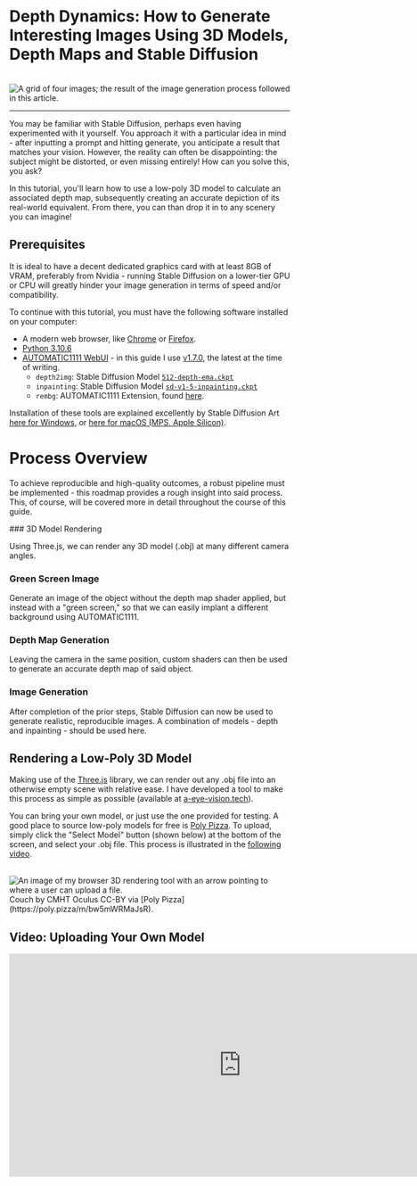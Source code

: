 
# Depth Dynamics: How to Generate Interesting Images Using 3D Models, Depth Maps and Stable Diffusion

<br />
<div style={{ display: "flex", justifyContent: "center" }}>
  <Image
    src="/generate-interesting-images-from-3d-models/final-sofa-images.webp"
    width={512}
    height={512}
    style={{ borderRadius: "1em" }}
    alt="A grid of four images; the result of the image generation process followed in this article."
  />
</div>

---

You may be familiar with Stable Diffusion, perhaps even having experimented with it yourself. You approach it with a particular idea in mind - after inputting a prompt and hitting generate, you anticipate a result that matches your vision. However, the reality can often be disappointing: the subject might be distorted, or even missing entirely! How can you solve this, you ask?

In this tutorial, you'll learn how to use a low-poly 3D model to calculate an associated depth map, subsequently creating an accurate depiction of its real-world equivalent. From there, you can than drop it in to any scenery you can imagine!

## Prerequisites

It is ideal to have a decent dedicated graphics card with at least 8GB of VRAM, preferably from Nvidia - running Stable Diffusion on a lower-tier GPU or CPU will greatly hinder your image generation in terms of speed and/or compatibility.

To continue with this tutorial, you must have the following software installed on your computer:

- A modern web browser, like [Chrome](https://www.google.com/intl/en_us/chrome) or [Firefox](https://www.mozilla.org/en-US/firefox/new).
- [Python 3.10.6](https://www.python.org/ftp/python/3.10.6/python-3.10.6-amd64.exe)
- [AUTOMATIC1111 WebUI](https://github.com/AUTOMATIC1111/stable-diffusion-webui) - in this guide I use [v1.7.0](https://github.com/AUTOMATIC1111/stable-diffusion-webui/releases/tag/v1.7.0), the latest at the time of writing.
  - `depth2img`: Stable Diffusion Model [`512-depth-ema.ckpt`](https://huggingface.co/stabilityai/stable-diffusion-2-depth/blob/main/512-depth-ema.ckpt)
  - `inpainting`: Stable Diffusion Model [`sd-v1-5-inpainting.ckpt`](https://huggingface.co/runwayml/stable-diffusion-inpainting/blob/main/sd-v1-5-inpainting.ckpt)
  - `rembg`: AUTOMATIC1111 Extension, found [here](https://github.com/AUTOMATIC1111/stable-diffusion-webui-rembg).

Installation of these tools are explained excellently by Stable Diffusion Art [here for Windows](https://stable-diffusion-art.com/install-windows), or [here for macOS (MPS, Apple Silicon)](https://stable-diffusion-art.com/install-mac).

# Process Overview

To achieve reproducible and high-quality outcomes, a robust pipeline must be implemented - this roadmap provides a rough insight into said process. This, of course, will be covered more in detail throughout the course of this guide.

<Steps>
### 3D Model Rendering
 
Using Three.js, we can render any 3D model (.obj) at many different camera angles.

### Green Screen Image

Generate an image of the object without the depth map shader applied, but instead with a "green screen," so that we can easily implant a different background using AUTOMATIC1111.

### Depth Map Generation

Leaving the camera in the same position, custom shaders can then be used to generate an accurate depth map of said object.

### Image Generation

After completion of the prior steps, Stable Diffusion can now be used to generate realistic, reproducible images. A combination of models - depth and inpainting - should be used here.

</Steps>

## Rendering a Low-Poly 3D Model

Making use of the [Three.js](https://threejs.org) library, we can render out any .obj file into an otherwise empty scene with relative ease. I have developed a tool to make this process as simple as possible (available at [a-eye-vision.tech](https://a-eye-vision.tech)).

You can bring your own model, or just use the one provided for testing. A good place to source low-poly models for free is [Poly Pizza](https://poly.pizza). To upload, simply click the "Select Model" button (shown below) at the bottom of the screen, and select your .obj file. This process is illustrated in the [following video](#video-uploading-your-own-model).

<br />
<div
  style={{
    display: "flex",
    flexDirection: "column",
    justifyContent: "center",
    alignItems: "center",
  }}
>
  <Image
    src="/generate-interesting-images-from-3d-models/indicate-model-selector.webp"
    width={1024}
    height={1024}
    style={{ borderRadius: "1em" }}
    alt="An image of my browser 3D rendering tool with an arrow pointing to where a user can upload a file."
  />
  Couch by CMHT Oculus CC-BY via [Poly Pizza](https://poly.pizza/m/bw5mWRMaJsR).
</div>

## Video: Uploading Your Own Model

<div
  style={{
    display: "flex",
    flexDirection: "column",
    justifyContent: "center",
    alignItems: "center",
  }}
>
  <iframe
    src="https://www.youtube-nocookie.com/embed/cyRuF66dTlQ"
    width="832"
    height="400"
    frameborder="0"
    allow="autoplay; encrypted-media"
  />
</div>

Great! Now that you have your model at the ready, it's time to position the camera and render the green screen image!

### Positioning the Camera

On a-eye-vision.tech, the camera can move on the `x`, `y` and `z` axes - this enables the creation of many diverse images, with the subject appearing in various positions within a scene.

To move on the `x` axis, simply hold down the left-click button on your mouse and drag accordingly:

<br />
<div
  style={{
    display: "flex",
    flexDirection: "column",
    justifyContent: "center",
    alignItems: "center",
  }}
>
  <Image
    src="/generate-interesting-images-from-3d-models/x-axis-camera-movement.gif"
    width={1024}
    height={1024}
    style={{ borderRadius: "1em" }}
    alt="An image showing x-axis camera movement on a-eye-vision.tech's 3D model renderer."
  />
  Moving the camera on the x-axis is easy! Just click n' drag.
</div>

To move on the `y` axis, simply hold down the right-click button on your mouse and drag accordingly:

<br />
<div
  style={{
    display: "flex",
    flexDirection: "column",
    justifyContent: "center",
    alignItems: "center",
  }}
>
  <Image
    src="/generate-interesting-images-from-3d-models/y-axis-camera-movement.gif"
    width={1024}
    height={1024}
    style={{ borderRadius: "1em" }}
    alt="An image showing y-axis camera movement on a-eye-vision.tech's 3D model renderer."
  />
  Moving the camera on the y-axis is easy, too. Just click n' drag - but this time,
  on the right!
</div>

To move on the `z` axis, simply scroll up or down:

<br />
<div
  style={{
    display: "flex",
    flexDirection: "column",
    justifyContent: "center",
    alignItems: "center",
  }}
>
  <Image
    src="/generate-interesting-images-from-3d-models/z-axis-camera-movement.gif"
    width={1024}
    height={1024}
    style={{ borderRadius: "1em" }}
    alt="An image showing z-axis camera movement on a-eye-vision.tech's 3D model renderer."
  />
  The easiest of them all - the z-axis. Just scroll as you please!
</div>

Once you're happy with the position of the camera, you can export the result by clicking the `Render Image` button at the top of the screen. This will save your green screen image to your "Downloads" folder.

<Callout type="info">
  __Please note:__ Every 3D model is different; using the same camera position
  that I'm using with this sofa may not produce as optimal results for other
  models. You will find this out at image generation time. Feel free to mess
  around with many camera positions to find the best one!
</Callout>

## What is a Depth Map?

To put it simply, a depth map is often a grayscale image where the darker a pixel is, the further away it is from the camera. Conversely, the lighter a pixel is, the closer it is to the screen.

Examine the image provided of the Jialingjiang Bridge in Chongqing, China. It is evident that the red bridge and boat are in the foreground, followed by the traditional buildings slightly farther away, with the skyscrapers situated deeper in the background.

<br />
<div
  style={{
    display: "flex",
    flexDirection: "column",
    justifyContent: "center",
    alignItems: "center",
  }}
>
  <Image
    src="/generate-interesting-images-from-3d-models/jialingjiang-bridge-color.webp"
    width={300}
    height={450}
    style={{ borderRadius: "1em" }}
    alt="An image of the Jialingjiang Bridge in Chongqing, China."
  />
  Photo by [Wenhao Ryan](https://unsplash.com/@wenhao_ryan?utm_content=creditCopyText&utm_medium=referral&utm_source=unsplash)
  on [Unsplash](https://unsplash.com/photos/a-red-bridge-over-a-river-with-a-city-in-the-background-4g1wsFGABZk?utm_content=creditCopyText&utm_medium=referral&utm_source=unsplash).
</div>

To visualise this, a depth map can be used (as below). We, as humans, have the ability to naturally perceive depth - computers do not. To help them along, such an image can be generated to aid a computer model to accurately compose new derived images. Depth maps are particularly important for creating a reproducible result, as they help Stable Diffusion persist the general shape of a given object.

<br />
<div
  style={{
    display: "flex",
    flexDirection: "column",
    justifyContent: "center",
    alignItems: "center",
  }}
>
  <Image
    src="/generate-interesting-images-from-3d-models/jialingjiang-bridge-depth.webp"
    width={300}
    height={450}
    style={{ borderRadius: "1em" }}
    alt="A grayscale image, portraying the depth information of the Jialingjiang Bridge and surrounding scenery in Chongqing, China."
  />
  Estimated depth map generated using custom script written by [thygate](https://github.com/thygate/stable-diffusion-webui-depthmap-script).
</div>

You might have noticed that the above depth map is only but an estimation of the depth information present in the image - it would not be possible to create a fully-accurate version, as the relevant data is not present. One method to generate more precise depth data is through technologies like the LiDAR sensor found on the rear of "Pro" model iPhones or similar devices. This is the technology behind the "Portrait" mode in mobile photography. Point being, this data cannot be created retroactively with absolute precision.

Although MiDAS depth estimation is incredible, we can do better! This is where our 3D models and [a-eye-vision.tech](https://a-eye-vision.tech) come into action!

## Generating A Depth Map

At the top of web application, you will see a set of three buttons, labelled `Export JSON`, `Toggle Depth Map`, and `Render Image`. As you might guess, to see the depth map in real-time, it will need to be toggled on via the `Toggle Depth Map` button.

Your screen should now look like this:

<br />
<div
  style={{
    display: "flex",
    flexDirection: "column",
    justifyContent: "center",
    alignItems: "center",
  }}
>
  <Image
    src="/generate-interesting-images-from-3d-models/depth-mapping-toggled.webp"
    width={1024}
    height={1024}
    style={{ borderRadius: "1em" }}
    alt="An image showing how a-eye-vision.tech should look when live depth-mapping is enabled."
  />
  Default sofa/couch model in all of its depth-mapped glory!
</div>

Although subtle at this current distance, there is a noticeable difference in the level of darkness across different areas in the scene. For instance, the portion of the sofa where one would sit appears darker due to being at a greater distance from the camera, whilst the legs appear lighter, as they are closer to the camera.

You can export the result by clicking the `Render Image` button at the top of the screen. This will save your depth map image to your "Downloads" folder.

<Callout type="info">
  Using this particular 3D model, I've discovered that for improved image
  quality, it is beneficial to adjust the camera's position to include a
  slightly larger portion of the upper area in the frame.
</Callout>

## Generating Images

When utilising Stable Diffusion, it is essential to establish a structured procedure to create/maintain dependable and robust outcomes. In recent weeks, I have developed a method that generally produces reliable results, although it is not flawless and will undoubtedly need refinement. Nonetheless, it serves as a solid foundation for further work, and so achieves my current aim.

<Steps>
### Research pre-existing similar images via CivitAI, Google etc.
 
Collecting a pool of both real photographs & AI-generated images (paired with their parameters) will help you formulate a prompt/negative prompt later.

### Use CLIP Interrogator to get an estimated prompt.

Using some of the images collected in the previous step, you can learn about the key elements of a given image/style, and use that to generate you own.

### Generate a base image.

For this part, ensure you are using an depth-to-image checkpoint (.ckpt) or safetensors (.safetensors) model file; I am using [`512-depth-ema.ckpt`](https://huggingface.co/stabilityai/stable-diffusion-2-depth/blob/main/512-depth-ema.ckpt) (a variant of Stable Diffusion v2).

Try using the exact prompt(s) provided by CLIP Interrogator or CivitAI (or similar) at first - see what they produce. Then, try fiddling with the prompt(s) a little bit - see which has the best outcome.

Select the `img2img` tab in AUTOMATIC1111, and navigate to the `Inpaint upload` sub-menu; you can upload both the green screen (top) & depth map (bottom) images, as shown below. Ensure that `Inpaint masked` is selected, as this will only change the positive space as shown by our depth map.

<br />
<div style={{ display: "flex", justifyContent: "center" }}>
  <Image
    src="/generate-interesting-images-from-3d-models/inpaint-upload-depth.webp"
    width={512}
    height={512}
    style={{ borderRadius: "1em" }}
    alt="An image showing how the user should operate inpaint for an image (depth map) upload in AUTOMATIC1111 img2img."
  />
</div>

Max out the `Denoising Strength` slider, as this increases variation - a key part of this phase, as we want to modulate our textureless, low-poly, and thus low-detail 3D model into something more realistic.

#### Positive Prompt

```
World of Interiors magazine cover, oak panelled wall backdrop, collection of Irish tweed cushions, matte textures, assortment of shapes and sizes, elegant masculine aesthetic, antique leather sofas, solid construction, located in an Irish residence, digital render, golden ratio, dramatic lighting, ultra realistic
```

#### Negative Prompt

```
ugly, deformed, noisy, blurry, distorted, out of focus, bad anatomy, extra limbs, poorly drawn face, poorly drawn hands, missing fingers
```

<br />
<div
  style={{
    display: "flex",
    flexDirection: "column",
    justifyContent: "center",
    alignItems: "center",
  }}
>
  <Image
    src="/generate-interesting-images-from-3d-models/green-screen-image-generation-settings.webp"
    width={512}
    height={512}
    style={{ borderRadius: "1em" }}
    alt="An image showing the settings/parameters used to generate the realistic sofa with a green screen background."
  />
</div>

Once you have finished configuring generation settings, hit `Generate`. This is what I ended up with:

<br />
<div
  style={{
    display: "flex",
    flexDirection: "column",
    justifyContent: "center",
    alignItems: "center",
  }}
>
  <Image
    src="/generate-interesting-images-from-3d-models/generated-green-screen-image.webp"
    width={1024}
    height={1024}
    style={{ borderRadius: "1em" }}
    alt="An image showing the image generated, still with green screen background, but with a filled-in sofa."
  />
</div>

### Masking your new image for later background removal.

Now that you have an image, you need to mask it so that we can target the background in the next generation. To do this, you need to have the `rembg` AUTOMATIC1111 plugin installed. Then, we want to send our current image from the `img2img` tab to the `extras` tab; this can be done by clicking the `📐` emoji underneath your image - follow the red arrow below for directions.

<br />
<div
  style={{
    display: "flex",
    flexDirection: "column",
    justifyContent: "center",
    alignItems: "center",
  }}
>
  <Image
    src="/generate-interesting-images-from-3d-models/generated-green-screen-image-extras.webp"
    width={1024}
    height={1024}
    style={{ borderRadius: "1em" }}
    alt="An image showing the new generated image, still with green screen background, but with a filled-in sofa. Showing where to click to transfer image to extras tab."
  />
</div>

Once you have clicked that, you should see that your image has been transferred to the `extras` tab.

If `rembg` has been installed successfully, you will see a `Remove background` tab in the list of options. Please configure it like so, as this will return the mask required for the next step:

<br />
<div
  style={{
    display: "flex",
    flexDirection: "column",
    justifyContent: "center",
    alignItems: "center",
  }}
>
  <Image
    src="/generate-interesting-images-from-3d-models/remove-background-toggle.webp"
    width={1024}
    height={1024}
    style={{ borderRadius: "1em" }}
    alt="An image showing which settings should be selected for background removal."
  />
</div>

You should see the background is now completely black, and the subject of the image is white. This tells Stable Diffusion which parts of the image to keep as-is, and which parts to change.

<br />
<div
  style={{
    display: "flex",
    flexDirection: "column",
    justifyContent: "center",
    alignItems: "center",
  }}
>
  <Image
    src="/generate-interesting-images-from-3d-models/sofa-mask.webp"
    width={1024}
    height={1024}
    style={{ borderRadius: "1em" }}
    alt="An image showing the subject of the generated image (sofa) masked out."
  />
</div>

### Inpainting: Changing the background of the image.

At this point, you will want to change image generation checkpoints to something a little more specialised. I have opted for [`sd-v1-5-inpainting.ckpt`](https://huggingface.co/runwayml/stable-diffusion-inpainting/blob/main/sd-v1-5-inpainting.ckpt), which is derived from Stable Diffusion v1.5.

Return to the `Inpaint upload` sub-menu within `img2img` from earlier - replace the top image with your green screen image that has a filled-in sofa, and the bottom image (mask) with your newly-generated mask (by default, this is found in `/outputs/extras-images`).

<br />
<div style={{ display: "flex", justifyContent: "center" }}>
  <Image
    src="/generate-interesting-images-from-3d-models/inpaint-upload-mask.webp"
    width={512}
    height={512}
    style={{ borderRadius: "1em" }}
    alt="An image showing how the user should operate inpaint for an image (mask) upload in AUTOMATIC1111 img2img."
  />
</div>

#### Positive Prompt

```
An oil painting of a warm and inviting living room scene, centered around a shiny leather sofa with textured cushions. The room is filled with soft, ambient lighting that casts gentle shadows and highlights on a plush carpet, a rustic wooden coffee table adorned with a vase of fresh flowers, and a crackling fireplace in the background. There are bookshelves lined with well-loved books, and a large, framed landscape painting hangs above the mantelpiece. The scene is composed with a homey yet elegant aesthetic, reminiscent of the works by the Dutch Golden Age painters, with a focus on rich textures and a harmonious color palette, cinematic composition, trending on artstation.
```

#### Negative Prompt

```
lowres, text, error, cropped, worst quality, low quality, jpeg artifacts, ugly, duplicate, morbid, mutilated, out of frame, extra fingers, mutated hands, poorly drawn hands, poorly drawn face, mutation, deformed, blurry, dehydrated, bad anatomy, bad proportions, extra limbs, cloned face, disfigured, gross proportions, malformed limbs, missing arms, missing legs, extra arms, extra legs, fused fingers, too many fingers, long neck, username, watermark, signature
```

<br />
<div style={{ display: "flex", justifyContent: "center" }}>
  <Image
    src="/generate-interesting-images-from-3d-models/final-image-generation-settings.webp"
    width={512}
    height={512}
    style={{ borderRadius: "1em" }}
    alt="An image showing the settings/parameters used to generate the final image."
  />
</div>

Once you have finished configuring generation settings, hit `Generate`. My final outcome is a collection of 4 images (also displayed at the top of the article):

<br />
<div style={{ display: "flex", justifyContent: "center" }}>
  <Image
    src="/generate-interesting-images-from-3d-models/final-sofa-images.webp"
    width={512}
    height={512}
    style={{ borderRadius: "1em" }}
    alt="A grid of four images; the result of the image generation process followed in this article."
  />
</div>
</Steps>

This workflow can be applied to many different object types, and serves as a general guide to help you create images with a consistent subject. The above instance is just a sample of what can be created!

## Future Improvements

To further increase the quality of these images, you could:

- Implement ControlNet Depth.
- Spend some more time fine-tuning prompts.
- Add outlines in Paint (or similar) to help influence the shape of the background.

...and of course, many more! These are outside the scope of this article at this time, but may be included in future revisions.

## Conclusion

In this guide, you have successfully traversed the innovative process of generating images with accurate subjects by integrating low-poly 3D models, their depth maps, and Stable Diffusion. This method enhances the fidelity of the images compared to other more 'estimative' methods, thus also providing a structured approach to generate highly-detailed and reproducible outcomes.

From positioning the camera in 3D space to influence depth perception, calculating and generating depth maps, masking said depth maps on top of a green screen image, to the ultimate creation of the final image - we have demonstrated a unique approach to utilising technology for artistic endeavours.

Whether your aim is to create synthetic training data (the likes of which can be seen in CAPTCHAs nowadays), or just to explore the product of creativity that can be achieved by the fusion of human ideas and Stable Diffusion's image generation capabilities - I hope this guide has provided at least a solid foundation for you to further explore the interesting field of AI art generation!
